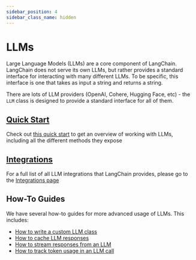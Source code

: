 ```yaml
---
sidebar_position: 4
sidebar_class_name: hidden
---
```


# LLMs

Large Language Models (LLMs) are a core component of LangChain.
LangChain does not serve its own LLMs, but rather provides a standard interface for interacting with many different LLMs. To be specific, this interface is one that takes as input a string and returns a string.


There are lots of LLM providers (OpenAI, Cohere, Hugging Face, etc) - the `LLM` class is designed to provide a standard interface for all of them.

## [Quick Start](./quick_start)

Check out [this quick start](./quick_start) to get an overview of working with LLMs, including all the different methods they expose

## [Integrations](/docs/integrations/llms/)

For a full list of all LLM integrations that LangChain provides, please go to the [Integrations page](/docs/integrations/llms/)

## How-To Guides

We have several how-to guides for more advanced usage of LLMs.
This includes:

- [How to write a custom LLM class](./custom_llm)
- [How to cache LLM responses](./llm_caching)
- [How to stream responses from an LLM](./streaming_llm)
- [How to track token usage in an LLM call](./token_usage_tracking)
